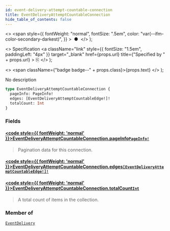 ```yaml
---
id: event-delivery-attempt-countable-connection
title: EventDeliveryAttemptCountableConnection
hide_table_of_contents: false
---
```


  <>
    <span
      style={{
        fontWeight: "normal",
        fontSize: ".5em",
        color: "var(--ifm-color-secondary-darkest)",
      }}
    >
      &nbsp;●&nbsp;
    </span>
  </>
);

  <>
    Specification
    <a
      className="link"
      style={{ fontSize: "1.5em", paddingLeft: "4px" }}
      target="\_blank"
      href={props.url}
      title={"Specified by " + props.url}
    >
      ⎘
    </a>
  </>
);

  <>
    <span className={"badge badge--" + props.class}>{props.text}</span>
  </>
);

No description

```graphql
type EventDeliveryAttemptCountableConnection {
  pageInfo: PageInfo!
  edges: [EventDeliveryAttemptCountableEdge!]!
  totalCount: Int
}
```

### Fields

#### [<code style={{ fontWeight: 'normal' }}>EventDeliveryAttemptCountableConnection.<b>pageInfo</b></code>](#)<Bullet />[`PageInfo!`](../../../api-reference/miscellaneous/objects/page-info) <Badge class="secondary" text="non-null"/> <Badge class="secondary" text="object"/>

> Pagination data for this connection.

#### [<code style={{ fontWeight: 'normal' }}>EventDeliveryAttemptCountableConnection.<b>edges</b></code>](#)<Bullet />[`[EventDeliveryAttemptCountableEdge!]!`](../../../api-reference/miscellaneous/objects/event-delivery-attempt-countable-edge) <Badge class="secondary" text="non-null"/> <Badge class="secondary" text="object"/>

>

#### [<code style={{ fontWeight: 'normal' }}>EventDeliveryAttemptCountableConnection.<b>totalCount</b></code>](#)<Bullet />[`Int`](../../../api-reference/miscellaneous/scalars/int) <Badge class="secondary" text="scalar"/>

> A total count of items in the collection.

### Member of

[`EventDelivery`](../../../api-reference/miscellaneous/objects/event-delivery) <Badge class="secondary" text="object"/>
